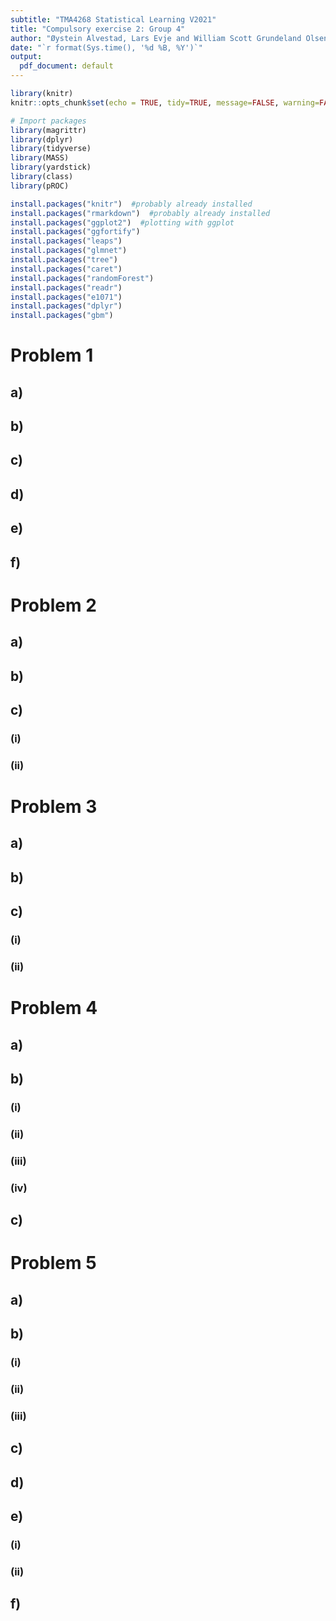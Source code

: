 ```yaml
---
subtitle: "TMA4268 Statistical Learning V2021"
title: "Compulsory exercise 2: Group 4"
author: "Øystein Alvestad, Lars Evje and William Scott Grundeland Olsen"
date: "`r format(Sys.time(), '%d %B, %Y')`"
output:
  pdf_document: default
---
```


```r
library(knitr)
knitr::opts_chunk$set(echo = TRUE, tidy=TRUE, message=FALSE, warning=FALSE, strip.white=TRUE, prompt=FALSE, cache=TRUE, size="scriptsize", fig.width=4, fig.height=3)

# Import packages
library(magrittr)
library(dplyr)
library(tidyverse)
library(MASS)
library(yardstick)
library(class)
library(pROC)
```

\newcommand{\E}{\operatorname{E}}
\newcommand{\Var}{\operatorname{Var}}
\newcommand{\Cov}{\operatorname{Cov}}

\newcommand{\RR}{\mathbb{R}}
\newcommand{\bfx}{\mathbf{x}}
\newcommand{\bfY}{\mathbf{Y}}
\newcommand{\bfZ}{\mathbf{Z}}
\newcommand{\bfbeta}{\boldsymbol{\beta}}

\newcommand{\Hquad}{\hspace{0.5em}}

```r
install.packages("knitr")  #probably already installed
install.packages("rmarkdown")  #probably already installed
install.packages("ggplot2")  #plotting with ggplot
install.packages("ggfortify")
install.packages("leaps")
install.packages("glmnet")
install.packages("tree")
install.packages("caret")
install.packages("randomForest")
install.packages("readr")
install.packages("e1071")
install.packages("dplyr")
install.packages("gbm")
```



# Problem 1
## a)


## b)


## c)


## d)


## e)


## f)




# Problem 2
## a) 


## b)


## c)
### (i)


### (ii)




# Problem 3
## a)


## b)


## c)
### (i)


### (ii)




# Problem 4
## a)


## b)
### (i)


### (ii)


### (iii)


### (iv)


## c)




# Problem 5
## a)


## b)
### (i)


### (ii)


### (iii)


## c)


## d)


## e)
### (i)


### (ii)


## f)



